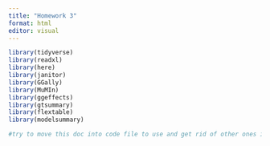 ```yaml
---
title: "Homework 3"
format: html
editor: visual
---
```


```r
library(tidyverse)
library(readxl)
library(here)
library(janitor)
library(GGally)
library(MuMIn)
library(ggeffects)
library(gtsummary)
library(flextable)
library(modelsummary)
```

```r
#try to move this doc into code file to use and get rid of other ones i tried to make
```
